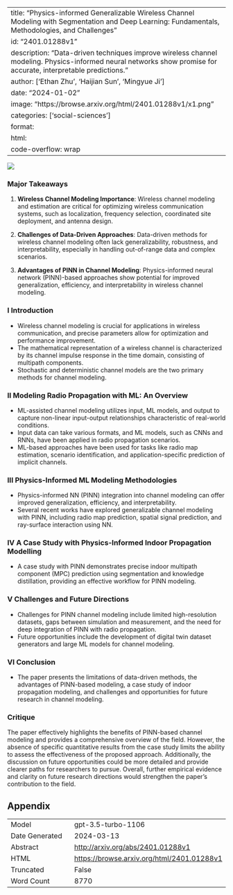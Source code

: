 
---
title: "Physics-informed Generalizable Wireless Channel Modeling with Segmentation and Deep Learning: Fundamentals, Methodologies, and Challenges"
id: "2401.01288v1"
description: "Data-driven techniques improve wireless channel modeling. Physics-informed neural networks show promise for accurate, interpretable predictions."
author: ['Ethan Zhu', 'Haijian Sun', 'Mingyue Ji']
date: "2024-01-02"
image: "https://browse.arxiv.org/html/2401.01288v1/x1.png"
categories: ['social-sciences']
format:
  html:
    code-overflow: wrap
---

![](https://browse.arxiv.org/html/2401.01288v1/x1.png)

### Major Takeaways

1. **Wireless Channel Modeling Importance**: Wireless channel modeling and estimation are critical for optimizing wireless communication systems, such as localization, frequency selection, coordinated site deployment, and antenna design.

2. **Challenges of Data-Driven Approaches**: Data-driven methods for wireless channel modeling often lack generalizability, robustness, and interpretability, especially in handling out-of-range data and complex scenarios.

3. **Advantages of PINN in Channel Modeling**: Physics-informed neural network (PINN)-based approaches show potential for improved generalization, efficiency, and interpretability in wireless channel modeling.


### I Introduction

- Wireless channel modeling is crucial for applications in wireless communication, and precise parameters allow for optimization and performance improvement.
- The mathematical representation of a wireless channel is characterized by its channel impulse response in the time domain, consisting of multipath components.
- Stochastic and deterministic channel models are the two primary methods for channel modeling.


### II Modeling Radio Propagation with ML: An Overview

- ML-assisted channel modeling utilizes input, ML models, and output to capture non-linear input-output relationships characteristic of real-world conditions.
- Input data can take various formats, and ML models, such as CNNs and RNNs, have been applied in radio propagation scenarios.
- ML-based approaches have been used for tasks like radio map estimation, scenario identification, and application-specific prediction of implicit channels.


### III Physics-Informed ML Modeling Methodologies

- Physics-informed NN (PINN) integration into channel modeling can offer improved generalization, efficiency, and interpretability.
- Several recent works have explored generalizable channel modeling with PINN, including radio map prediction, spatial signal prediction, and ray-surface interaction using NN.


### IV A Case Study with Physics-Informed Indoor Propagation Modelling

- A case study with PINN demonstrates precise indoor multipath component (MPC) prediction using segmentation and knowledge distillation, providing an effective workflow for PINN modeling.


### V Challenges and Future Directions

- Challenges for PINN channel modeling include limited high-resolution datasets, gaps between simulation and measurement, and the need for deep integration of PINN with radio propagation.
- Future opportunities include the development of digital twin dataset generators and large ML models for channel modeling.


### VI Conclusion

- The paper presents the limitations of data-driven methods, the advantages of PINN-based modeling, a case study of indoor propagation modeling, and challenges and opportunities for future research in channel modeling.

### Critique

The paper effectively highlights the benefits of PINN-based channel modeling and provides a comprehensive overview of the field. However, the absence of specific quantitative results from the case study limits the ability to assess the effectiveness of the proposed approach. Additionally, the discussion on future opportunities could be more detailed and provide clearer paths for researchers to pursue. Overall, further empirical evidence and clarity on future research directions would strengthen the paper's contribution to the field.

## Appendix

|          |          |
|----------|----------|
| Model     | gpt-3.5-turbo-1106       |
| Date Generated     | 2024-03-13       |
| Abstract | [http://arxiv.org/abs/2401.01288v1](http://arxiv.org/abs/2401.01288v1)        |
| HTML     | [https://browse.arxiv.org/html/2401.01288v1](https://browse.arxiv.org/html/2401.01288v1)       |
| Truncated       | False       |
| Word Count       | 8770       |
